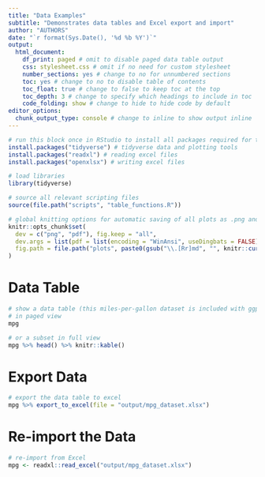 ```yaml
---
title: "Data Examples"
subtitle: "Demonstrates data tables and Excel export and import"
author: "AUTHORS"
date: "`r format(Sys.Date(), '%d %b %Y')`"
output:
  html_document: 
    df_print: paged # omit to disable paged data table output
    css: stylesheet.css # omit if no need for custom stylesheet
    number_sections: yes # change to no for unnumbered sections
    toc: yes # change to no to disable table of contents
    toc_float: true # change to false to keep toc at the top
    toc_depth: 3 # change to specify which headings to include in toc
    code_folding: show # change to hide to hide code by default
editor_options:
  chunk_output_type: console # change to inline to show output inline
---
```


```r
# run this block once in RStudio to install all packages required for this example
install.packages("tidyverse") # tidyverse data and plotting tools
install.packages("readxl") # reading excel files
install.packages("openxlsx") # writing excel files
```


```r
# load libraries
library(tidyverse) 

# source all relevant scripting files
source(file.path("scripts", "table_functions.R"))

# global knitting options for automatic saving of all plots as .png and .pdf
knitr::opts_chunk$set(
  dev = c("png", "pdf"), fig.keep = "all",
  dev.args = list(pdf = list(encoding = "WinAnsi", useDingbats = FALSE)),
  fig.path = file.path("plots", paste0(gsub("\\.[Rr]md", "", knitr::current_input()), "_"))
)
```

# Data Table

```r
# show a data table (this miles-per-gallon dataset is included with ggplot2) 
# in paged view
mpg
```

```r
# or a subset in full view
mpg %>% head() %>% knitr::kable()
```

# Export Data

```r
# export the data table to excel
mpg %>% export_to_excel(file = "output/mpg_dataset.xlsx")
```

# Re-import the Data


```r
# re-import from Excel
mpg <- readxl::read_excel("output/mpg_dataset.xlsx")
```
